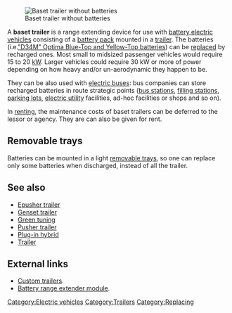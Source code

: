 [[Image:baset_trailer.jpg|thumbnail|Baset trailer without batteries]]

A '''baset trailer''' is a range extending device for use with [[battery electric vehicle]]s consisting of a [[battery pack]] mounted in a [[trailer]].  The batteries (i.e.[http://enviromotors.com/wiki/index.php/Sparrow/Batteries "D34M" Optima Blue-Top and Yellow-Top batteries]) can be [[wikt:replace|replace]]d by recharged ones. Most small to midsized passenger vehicles would require 15 to 20 [[wikipedia:kW|kW]]. Larger vehicles could require 30 kW or more of power depending on how heavy and/or un-aerodynamic they happen to be. 

They can be also used with [[electric bus]]es: bus companies can store recharged batteries in route strategic points ([[wikipedia:bus station|bus station]]s, [[filling station]]s, [[wikipedia:parking lot|parking lot]]s, [[wikipedia:electric utility|electric utility]] facilities, ad-hoc facilities or shops and so on).

In [[wikipedia:renting|renting]], the maintenance costs of baset trailers can be deferred to the lessor or agency. They are can also be given for rent.

== Removable trays ==
Batteries can be mounted in a light [[removable tray]]s, so one can replace only some batteries when discharged, instead of all the trailer.

==See also==
* [[Epusher trailer]]
* [[Genset trailer]]
* [[Green tuning]]
* [[Pusher trailer]]
* [[Plug-in hybrid]]
* [[Trailer]]
== External links ==
* [http://apple-trailers.com/custom.htm Custom trailers].
* [http://en.wikipedia.org/wiki/Battery_range_extender_module Battery range extender module].

{{stub}}

[[Category:Electric vehicles]]
[[Category:Trailers]]
[[Category:Replacing]]